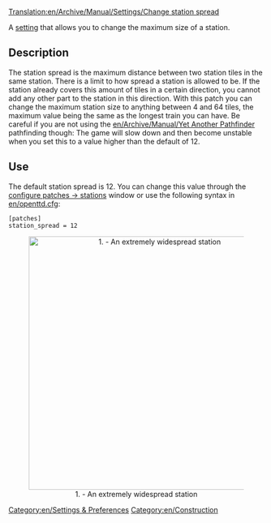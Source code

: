 [[Translation:en/Archive/Manual/Settings/Change station spread]]


[[Category:en/Settings & Preferences]]
[[Category:en/Construction]]

A [[en/Archive/Manual/Settings/Advanced Settings|setting]] that allows you to change the maximum size of a station.

==Description==
The station spread is the maximum distance between two station tiles in the same station. There is a limit to how spread a station is allowed to be. If the station already covers this amount of tiles in a certain direction, you cannot add any other part to the station in this direction. With this patch you can change the maximum station size to anything between 4 and 64 tiles, the maximum value being the same as the longest train you can have. Be careful if you are not using the [[en/Archive/Manual/Yet Another Pathfinder]] pathfinding though: The game will slow down and then become unstable when you set this to a value higher than the default of 12.

==Use==
The default station spread is 12. You can change this value through the [[en/Archive/Manual/Settings/Advanced Settings/Stations#Max station spread|configure patches -> stations]] window or use the following syntax in [[en/openttd.cfg]]:
<pre>[patches]
station_spread = 12</pre>

<center>[[File:en/changeStationSpread.png|thumb|center|500px|1. - An extremely widespread station]]</center>